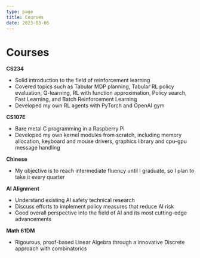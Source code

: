```yaml
---
type: page
title: Courses
date: 2023-03-06
---
```


# Courses

**CS234**

- Solid introduction to the field of reinforcement learning
- Covered topics such as Tabular MDP planning, Tabular RL policy evaluation, Q-learning, RL with function approximation, Policy search, Fast Learning, and Batch Reinforcement Learning
- Developed my own RL agents with PyTorch and OpenAI gym

**CS107E**

- Bare metal C programming in a Raspberry Pi
- Developed my own kernel modules from scratch, including memory allocation, keyboard and mouse drivers, graphics library and cpu-gpu message handling

**Chinese**

- My objective is to reach intermediate fluency until I graduate, so I plan to take it every quarter

**AI Alignment**

- Understand existing AI safety technical research
- Discuss efforts to implement policy measures that reduce AI risk
- Good overall perspective into the field of AI and its most cutting-edge advancements

**Math 61DM**

- Rigourous, proof-based Linear Algebra through a innovative Discrete approach with combinatorics
